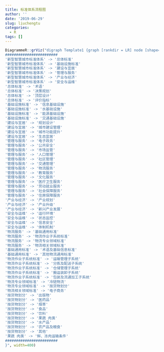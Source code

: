 ```yaml
---
title: 标准体系流程图
author: ''
date: '2019-06-29'
slug: liuchengtu
categories:
  - R
tags: []
---
```


```R
DiagrammeR::grViz("digraph Template1 {graph [rankdir = LR] node [shape=rectangle style=filled color=white fillcolor=salmon fontcolor=white arrowcolor=red alpha=55 fontname = '微软雅黑'] edge [color = grey]
########################
'新型智慧城市标准体系' -> '总体标准'
'新型智慧城市标准体系' -> '基础设施标准'
'新型智慧城市标准体系' -> '建设与宜居'
'新型智慧城市标准体系' -> '管理与服务'
'新型智慧城市标准体系' -> '产业与经济'
'新型智慧城市标准体系' -> '安全与运维'
'总体标准' -> '术语'
'总体标准' -> '决策规划'
'总体标准' -> '顶层设计'
'总体标准' -> '评价指标'
'基础设施标准' -> '信息基础设施'
'基础设施标准' -> '水基础设施'
'基础设施标准' -> '能源基础设施'
'基础设施标准' -> '交通基础设施'
'建设与宜居' -> '规划设计'
'建设与宜居' -> '城市建设管理'
'建设与宜居' -> '城市功能提升'
'建设与宜居' -> '生态宜居'
'管理与服务' -> '电子政务'
'管理与服务' -> '公共安全'
'管理与服务' -> '市场监管'
'管理与服务' -> '人口管理'
'管理与服务' -> '社区管理'
'管理与服务' -> '交通管理'
'管理与服务' -> '物流服务'
'管理与服务' -> '教育服务'
'管理与服务' -> '文化服务'
'管理与服务' -> '医疗卫生服务'
'管理与服务' -> '劳动就业服务'
'管理与服务' -> '社会保障服务'
'管理与服务' -> '住房保障服务'
'产业与经济' -> '产业规划'
'产业与经济' -> '产业升级'
'产业与经济' -> '新兴产业发展'
'安全与运维' -> '运行环境'
'安全与运维' -> '状态监控'
'安全与运维' -> '信息安全'
'安全与运维' -> '体制机制'
'物流服务' -> '基础通用标准'
'物流服务' -> '物流作业子系统标准'
'物流服务' -> '物流专业领域标准'
'物流服务' -> '物流相关领域标准'
'基础通用标准' -> '术语及基础信息标准'
'基础通用标准' -> '其他物流通用标准'
'物流作业子系统标准' -> '运输管理子系统'
'物流作业子系统标准' -> '分拣及配送子系统'
'物流作业子系统标准' -> '仓储管理子系统'
'物流作业子系统标准' -> '搬运装卸子系统'
'物流作业子系统标准' -> '包装及流通加工子系统'
'物流专业领域标准' -> '冷链物流'
'物流专业领域标准' -> '按货物划分'
'物流相关领域标准' -> '电子商务'
'按货物划分' -> '出版物'
'按货物划分' -> '医药品'
'按货物划分' -> '烟草'
'按货物划分' -> '食品'
'按货物划分' -> '饮料'
'按货物划分' -> '果蔬 肉类'
'按货物划分' -> '水产品'
'按货物划分' -> '农产品及粮食'
'按货物划分' -> '其他'
'果蔬 肉类' -> '鲜、冻肉运输条件'
########################
}", width=400)
```

